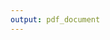 ```yaml
---
output: pdf_document
---
```


\clearpage
\newgeometry{top=1cm,bottom=1cm}
\vspace*{\fill}

\begin{centering}

\begin{figure}[!ht]
  \begin{center}
    \includegraphics[width=.8in]{figure/UNMSM_escudo-2000px.png}
  \end{center}
\end{figure}

\Large
UNIVERSIDAD NACIONAL MAYOR DE SAN MARCOS

\large
(Universidad del Perú, DECANA DE AMÉRICA)

\vspace{.5 cm}

\Large
FACULTAD DE CIENCIAS BIOLÓGICAS

\vspace{.5 cm}

\normalsize
ESCUELA ACADÉMICO PROFESIONAL DE

GENÉTICA Y BIOTECNOLOGÍA

\vspace{1.5 cm}

\Large
Perfil de anticuerpos en respuesta a la infección con malaria vivax 
en pacientes de la ciudad de Iquitos (Loreto - Perú) %con diferente exposición previa
mediante un enfoque inmunómico.
%% con sintomatología severa y no complicada/ pre-inmunes/ semi-inmunes

\vspace{1.5 cm}

\Large
Proyecto de Tesis para obtar al Título Profesional de 

Biólogo Genetista y Biotecnólogo

\vspace{1 cm}

\Large
Bach. Andree Adolfo Valle Campos

\vspace{1 cm}

\Large
Asesores

Prof. Walter Cabrera-Febolá

PhD. G. Christian Baldeviano


\vspace{1 cm}

Lima - Perú

\vspace{.5 cm}

2017

\end{centering}

\vfill
\restoregeometry
\clearpage